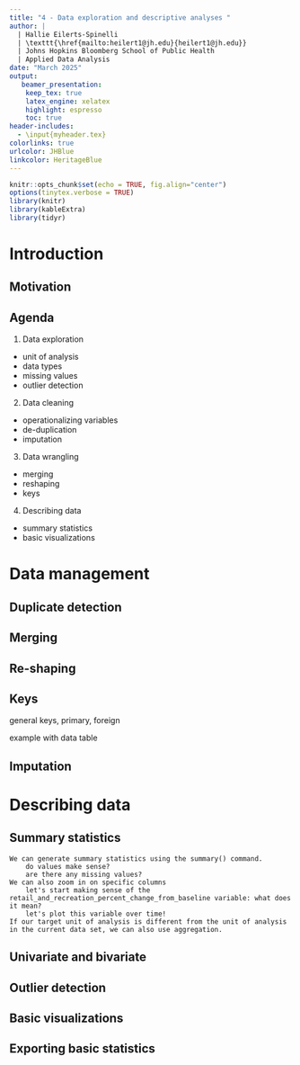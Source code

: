 ```yaml
---
title: "4 - Data exploration and descriptive analyses "
author: | 
  | Hallie Eilerts-Spinelli
  | \texttt{\href{mailto:heilert1@jh.edu}{heilert1@jh.edu}}
  | Johns Hopkins Bloomberg School of Public Health
  | Applied Data Analysis
date: "March 2025"
output: 
   beamer_presentation:
    keep_tex: true
    latex_engine: xelatex
    highlight: espresso
    toc: true
header-includes:
  - \input{myheader.tex}
colorlinks: true
urlcolor: JHBlue
linkcolor: HeritageBlue
---
```


```r
knitr::opts_chunk$set(echo = TRUE, fig.align="center")
options(tinytex.verbose = TRUE)
library(knitr)
library(kableExtra)
library(tidyr)
```

# Introduction


## Motivation

## Agenda

1. Data exploration
 - unit of analysis
 - data types
 - missing values
 - outlier detection
2. Data cleaning
 - operationalizing variables
 - de-duplication
 - imputation
3. Data wrangling
 - merging
 - reshaping
 - keys
4. Describing data
 - summary statistics
 - basic visualizations



# Data management

## Duplicate detection

## Merging

## Re-shaping

## Keys

general keys, primary, foreign

example with data table

## Imputation


# Describing data


## Summary statistics

```         
We can generate summary statistics using the summary() command.
    do values make sense?
    are there any missing values?
We can also zoom in on specific columns
    let's start making sense of the retail_and_recreation_percent_change_from_baseline variable: what does it mean?
    let's plot this variable over time!
If our target unit of analysis is different from the unit of analysis in the current data set, we can also use aggregation.
```

## Univariate and bivariate

## Outlier detection


## Basic visualizations

## Exporting basic statistics

